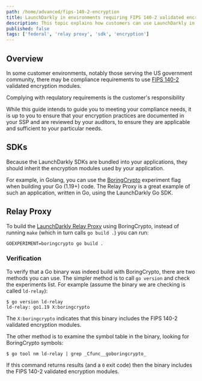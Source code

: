 ```yaml
---
path: /home/advanced/fips-140-2-encryption
title: LaunchDarkly in environments requiring FIPS 140-2 validated encryption modules
description: This topic explains how customers can use LaunchDarkly in environments that require that all data is encrypted in transit using FIPS 140-2 validated encryption modules.
published: false
tags: ['federal', 'relay proxy', 'sdk', 'encryption']
---
```


## Overview

In some customer environments, notably those serving the US government community, there may be compliance requirements to use 
[FIPS 140-2](https://csrc.nist.gov/publications/detail/fips/140/2/final) validated encryption modules.

<Callout intent="alery">
  <CalloutTitle>Complying with requlatory requirements is the customer's responsibility</CalloutTitle>
  <CalloutDescription>

While this guide intends to guide you to meeting your compliance needs, it is up to you to ensure that your encryption practices are 
documented in your SSP and are reviewed by your auditors, to ensure they are applicable and sufficient to your particular needs.

  </CalloutDescription>
</Callout>

## SDKs

Because the LaunchDarkly SDKs are bundled into your applications, they should inherit the encryption modules used by your application.

For example, in Golang, you can use the 
[BoringCrypto](https://csrc.nist.gov/CSRC/media/projects/cryptographic-module-validation-program/documents/security-policies/140sp3678.pdf) 
experiment flag when building your Go (1.19+) code. The Relay Proxy is a great example of such an application, written in Go, using the 
LaunchDarkly Go SDK.

## Relay Proxy

To build the [LaunchDarkly Relay Proxy](https://github.com/launchdarkly/ld-relay) using BoringCrypto, instead of running `make`
(which in turn calls `go build .`) you can run:

```
GOEXPERIMENT=boringcrypto go build .
```

### Verification

To verify that a Go binary was indeed build with BoringCrypto, there are two methods you can use. The simpler method is to 
call `go version` and check the experiments list. For example (assume the binary we are checking is called `ld-relay`):

```
$ go version ld-relay
ld-relay: go1.19 X:boringcrypto
```

The `X:boringcrypto` indicates that this binary includes the FIPS 140-2 validated encryption modules.

The other method is to examine the symbol table in the binary, looking for BoringCrypto symbols:

```
$ go tool nm ld-relay | grep _Cfunc__goboringcrypto_
```

If this command returns results (and a `0` exit code) then the binary includes the FIPS 140-2 validated encryption modules.
